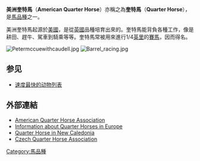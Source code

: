 '''美洲奎特馬'''（'''American Quarter Horse'''）亦稱之為'''奎特馬'''（'''Quarter Horse'''），是[[馬|馬]][[品種_(動物)|品種]]之一。

美洲奎特馬起源於[[美國|美國]]，是從[[英國|英國]]品種培育出來的。奎特馬能背負各種工作，像是耕田、趕牛、駕車到騎乘等等。奎特馬常被用來進行1/4[[英里|英里]]的[[賽馬|賽馬]]，因而得名。

[[Image:Petermccuewithcaudell.jpg|thumb]]
[[Image:Barrel_racing.jpg|right]]

== 参见 ==

* [[速度最快的动物列表|速度最快的动物列表]]

==外部連結==
*[http://www.aqha.com American Quarter Horse Association] {{Wayback|url=http://www.aqha.com/ |date=20200823181336 }}
*[https://web.archive.org/web/20071022093726/http://quarter-horse-europe.net/ Information about Quarter Horses in Europe]
*[https://web.archive.org/web/20080804044659/http://www.membres.lycos.fr/equitationwestern/ Quarter Horse in New Caledonia]
*[http://www.czqha.cz/ Czech Quarter Horse Association] {{Wayback|url=http://www.czqha.cz/ |date=20151027094339 }}

[[Category:馬品種|Category:馬品種]]